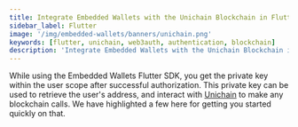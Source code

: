 ```yaml
---
title: Integrate Embedded Wallets with the Unichain Blockchain in Flutter
sidebar_label: Flutter
image: '/img/embedded-wallets/banners/unichain.png'
keywords: [flutter, unichain, web3auth, authentication, blockchain]
description: 'Integrate Embedded Wallets with the Unichain Blockchain in Flutter | Embedded Wallets'
---
```



<SEO
  title="Integrate Embedded Wallets with the Unichain Blockchain in Flutter"
  description="Integrate Embedded Wallets with the Unichain Blockchain in Flutter | Embedded Wallets"
  image="https://docs.metamask.io/img/embedded-wallets/banners/unichain.png"
  slug="/embedded-wallets/connect-blockchain/evm/unichain/flutter"
/>

While using the Embedded Wallets Flutter SDK, you get the private key within the user scope after successful authorization. This private key can be used to retrieve the user's address, and interact with [Unichain](https://www.unichain.org/) to make any blockchain calls. We have highlighted a few here for getting you started quickly on that.

<EVMInteraction />
